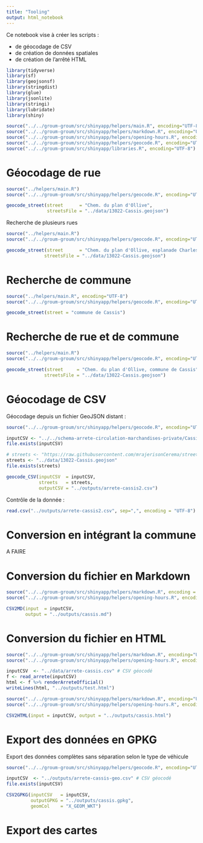```yaml
---
title: "Tooling"
output: html_notebook
---
```


Ce notebook vise à créer les scripts :

- de géocodage de CSV
- de création de données spatiales
- de création de l'arrêté HTML

```r
library(tidyverse)
library(sf)
library(geojsonsf)
library(stringdist)
library(glue)
library(jsonlite)
library(stringi)
library(lubridate)
library(shiny)
```


```r
source("../../groum-groum/src/shinyapp/helpers/main.R", encoding="UTF-8")
source("../../groum-groum/src/shinyapp/helpers/markdown.R", encoding="UTF-8")
source("../../groum-groum/src/shinyapp/helpers/opening-hours.R", encoding="UTF-8")
source("../../groum-groum/src/shinyapp/helpers/geocode.R", encoding="UTF-8")
source("../../groum-groum/src/shinyapp/libraries.R", encoding="UTF-8")
```

# Géocodage de rue
```r
source("../helpers/main.R")
source("../../groum-groum/src/shinyapp/helpers/geocode.R", encoding="UTF-8")

geocode_street(street      = "Chem. du plan d'Ollive",
               streetsFile = "../data/13022-Cassis.geojson")
```

Recherche de plusieurs rues
```r
source("../helpers/main.R")
source("../../groum-groum/src/shinyapp/helpers/geocode.R", encoding="UTF-8")

geocode_street(street      = "Chem. du plan d'Ollive, esplanade Charles de Gaule", 
              streetsFile = "../data/13022-Cassis.geojson")
```

# Recherche de commune
```r
source("../helpers/main.R", encoding="UTF-8")
source("../../groum-groum/src/shinyapp/helpers/geocode.R", encoding="UTF-8")

geocode_street(street = "commune de Cassis")
```


# Recherche de rue et de commune
```r
source("../helpers/main.R")
source("../../groum-groum/src/shinyapp/helpers/geocode.R", encoding="UTF-8")

geocode_street(street     = "Chem. du plan d'Ollive, commune de Cassis", 
              streetsFile = "../data/13022-Cassis.geojson")
```

# Géocodage de CSV

Géocodage depuis un fichier GeoJSON distant :
```r
source("../../groum-groum/src/shinyapp/helpers/geocode.R", encoding="UTF-8")

inputCSV <- "../../schema-arrete-circulation-marchandises-private/Cassis/arrete-cassis.csv"
file.exists(inputCSV)

# streets <- "https://raw.githubusercontent.com/mrajerisonCerema/streets-as-geojson/master/OSM/PROVENCE%20ALPES%20COTE%20D%20AZUR/13022-Cassis.geojson"
streets <- "../data/13022-Cassis.geojson"
file.exists(streets)

geocode_CSV(inputCSV  = inputCSV,
            streets   = streets,
            outputCSV = "../outputs/arrete-cassis2.csv")
```

Contrôle de la donnée :
```r
read.csv("../outputs/arrete-cassis2.csv", sep=",", encoding = "UTF-8") %>% names
```

# Conversion en intégrant la commune
A FAIRE

# Conversion du fichier en Markdown
```r
source("../../groum-groum/src/shinyapp/helpers/markdown.R", encoding = "UTF-8")
source("../../groum-groum/src/shinyapp/helpers/opening-hours.R", encoding = "UTF-8")

CSV2MD(input  = inputCSV, 
       output = "../outputs/cassis.md")
```

# Conversion du fichier en HTML
```r
source("../../groum-groum/src/shinyapp/helpers/markdown.R", encoding="UTF-8")
source("../../groum-groum/src/shinyapp/helpers/opening-hours.R", encoding="UTF-8")

inputCSV  <- "../data/arrete-cassis.csv" # CSV géocodé
f <- read_arrete(inputCSV)
html <- f %>% renderArreteOfficial()
writeLines(html, "../outputs/test.html")
```


```r
source("../../groum-groum/src/shinyapp/helpers/markdown.R", encoding="UTF-8")
source("../../groum-groum/src/shinyapp/helpers/opening-hours.R", encoding="UTF-8")

CSV2HTML(input = inputCSV, output = "../outputs/cassis.html")
```

# Export des données en GPKG

Export des données complètes sans séparation selon le type de véhicule
```r
source("../../groum-groum/src/shinyapp/helpers/geocode.R", encoding="UTF-8")

inputCSV  <- "../outputs/arrete-cassis-geo.csv" # CSV géocodé
file.exists(inputCSV)

CSV2GPKG(inputCSV   = inputCSV,
         outputGPKG = "../outputs/cassis.gpkg",
         geomCol    = "X_GEOM_WKT")
```

# Export des cartes